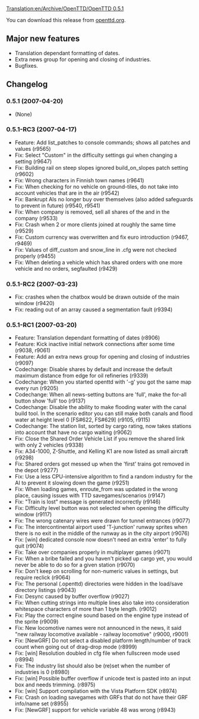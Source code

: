 [[Translation:en/Archive/OpenTTD/OpenTTD 0.5.1]]

{{en/Archive/OpenTTD/Navigation}}
{{en/Archive/OpenTTD/NaviPrevNext|prev=en/Archive/OpenTTD/OpenTTD 0.5.0|next=en/Archive/OpenTTD/OpenTTD 0.5.2|date=2007-04-20}}

You can download this release from [http://www.openttd.org/en/download-stable/0.5.1 openttd.org].

==Major new features==
* Translation dependant formatting of dates.
* Extra news group for opening and closing of industries.
* Bugfixes.

==Changelog==

===0.5.1 (2007-04-20)===
* (None)

===0.5.1-RC3 (2007-04-17)===
* Feature: Add list_patches to console commands; shows all patches and values (r9565)
* Fix: Select "Custom" in the difficulty settings gui when changing a setting {{en/Flyspray|733}} (r9647)
* Fix: Building rail on steep slopes ignored build_on_slopes patch setting (r9602)
* Fix: Wrong characters in Finnish town names (r9641)
* Fix: When checking for no vehicle on ground-tiles, do not take into account vehicles that are in the air (r9542)
* Fix: Bankrupt AIs no longer buy over themselves (also added safeguards to prevent in future) (r9540, r9541)
* Fix: When company is removed, sell all shares of the and in the company (r9533)
* Fix: Crash when 2 or more clients joined at roughly the same time (r9529)
* Fix: Custom currency was overwritten and fix euro introduction (r9467, r9469)
* Fix: Values of diff_custom and snow_line in .cfg were not checked properly (r9455)
* Fix: When deleting a vehicle which has shared orders with one more vehicle and no orders, segfaulted (r9429)

===0.5.1-RC2 (2007-03-23)===
* Fix: crashes when the chatbox would be drawn outside of the main window {{en/Flyspray|701}} (r9420)
* Fix: reading out of an array caused a segmentation fault {{en/Flyspray|694}} (r9394)

===0.5.1-RC1 (2007-03-20)===
* Feature: Translation dependant formatting of dates (r8906)
* Feature: Kick inactive initial network connections after some time {{en/Flyspray|115}} (r9038, r9061)
* Feature: Add an extra news group for opening and closing of industries (r9097)
* Codechange: Disable shares by default and increase the default maximum distance from edge for oil refineries (r9339)
* Codechange: When you started openttd with '-g' you got the same map every run (r9205)
* Codechange: When all news-setting buttons are 'full', make the for-all button show 'full' too (r9137)
* Codechange: Disable the ability to make flooding water with the canal build tool. In the scenario editor you can still make both canals and flood water at height level 0 [FS#622, FS#629] (r9105, r9115)
* Codechange: The station list, sorted by cargo rating, now takes stations into account that have no cargo waiting {{en/Flyspray|595}} (r9062)
* Fix: Close the Shared Order Vehicle List if you remove the shared link with only 2 vehicles (r9338)
* Fix: A34-1000, Z-Shuttle, and Kelling K1 are now listed as small aircraft (r9298)
* Fix: Shared orders got messed up when the 'first' trains got removed in the depot {{en/Flyspray|685}} (r9277)
* Fix: Use a less CPU-intensive algorithm to find a random industry for the AI to prevent it slowing down the game {{en/Flyspray|644}} (r9251)
* Fix: When loading games, enroute_from was updated in the wrong place, causing issues with TTD savegames/scenarios (r9147)
* Fix: "Train is lost" message is generated incorrectly {{en/Flyspray|676}} (r9146)
* Fix: Difficulty level button was not selected when opening the difficulty window (r9117)
* Fix: The wrong catenary wires were drawn for tunnel entrances {{en/Flyspray|612}} (r9077)
* Fix: The intercontinental airport used 'T-junction' runway sprites when there is no exit in the middle of the runway as in the city airport {{en/Flyspray|529}} (r9076)
* Fix: [win] dedicated console now doesn't need an extra 'enter' to fully quit {{en/Flyspray|459}} (r9074)
* Fix: Take over companies properly in multiplayer games {{en/Flyspray|459}} (r9071)
* Fix: When a bribe failed and you haven't picked up cargo yet, you would never be able to do so for a given station {{en/Flyspray|404}} (r9070)
* Fix: Don't keep on scrolling for non-numeric values in settings, but require reclick {{en/Flyspray|663}} (r9064)
* Fix: The personal (.openttd) directories were hidden in the load/save directory listings {{en/Flyspray|652}} (r9043)
* Fix: Desync caused by buffer overflow {{en/Flyspray|664}} (r9027)
* Fix: When cutting strings into multiple lines also take into consideration whitespace characters of more than 1 byte length. (r9012)
* Fix: Play the correct engine sound based on the engine type instead of the sprite (r9009)
* Fix: New locomotive names were not announced in the news, it said "new railway locomotive available - railway locomotive" {{en/Flyspray|581}} (r9000, r9001)
* Fix: [NewGRF] Do not select a disabled platform length/number of track count when going out of drag-drop mode {{en/Flyspray|450}} (r8999)
* Fix: [win] Resolution doubled in cfg file when fullscreen mode used {{en/Flyspray|642}} (r8994)
* Fix: The industry list should also be (re)set when the number of industries is 0 {{en/Flyspray|656}} (r8980)
* Fix: [win] Possible buffer overflow if unicode text is pasted into an input box and needs trimming. (r8975)
* Fix: [win] Support compilation with the Vista Platform SDK (r8974)
* Fix: Crash on loading savegames with GRFs that do not have their GRF info/name set (r8955)
* Fix: [NewGRF] support for vehicle variable 48 was wrong (r8943)